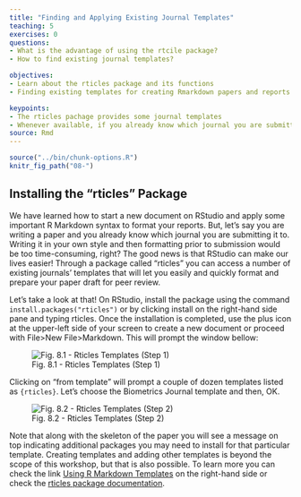 ```yaml
---
title: "Finding and Applying Existing Journal Templates"
teaching: 5
exercises: 0
questions:
- What is the advantage of using the rtcile package?
- How to find existing journal templates?

objectives:
- Learn about the rticles package and its functions
- Finding existing templates for creating Rmarkdown papers and reports

keypoints:
- The rticles pachage provides some journal templates
- Whenever available, if you already know which journal you are submitting to, start your paper using the template
source: Rmd
---
```

```r
source("../bin/chunk-options.R")
knitr_fig_path("08-")
```
## Installing the "rticles" Package

We have learned how to start a new document on RStudio and apply some important R Markdown syntax to format your reports. But, let’s say you are writing a paper and you already know which journal you are submitting it to. Writing it in your own style and then formatting prior to submission would be too time-consuming, right? The good news is that RStudio can make our lives easier! Through a package called “rticles” you can access a number of existing journals’ templates that will let you easily and quickly format and prepare your paper draft for peer review.

Let’s take a look at that! On RStudio, install the package using the command `install.packages("rticles")` or by clicking install on the right-hand side pane and typing rticles. Once the installation is completed, use the plus icon at the upper-left side of your screen to create a new document or proceed with File>New File>Markdown. This will prompt the window bellow:


![Fig. 8.1 - Rticles Templates (Step 1)](../fig/08-rticles-template1.png) 

Clicking on “from template” will prompt a couple of dozen templates listed as `{rticles}`. Let’s choose the Biometrics Journal template and then, OK. 


![Fig. 8.2 - Rticles Templates (Step 2)](../fig/08-rticles-template2.png)

Note that along with the skeleton of the paper you will see a message on top indicating additional packages you may need to install for that particular template. Creating templates and adding other templates is beyond the scope of this workshop, but that is also possible. To learn more you can check the link [Using R Markdown Templates](https://bookdown.org/yihui/rmarkdown/document-templates.html) on the right-hand side or check the [rticles package documentation](https://cran.r-project.org/web/packages/rticles/rticles.pdf).